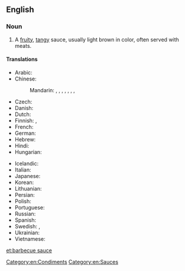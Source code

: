 ==English==
{{wikipedia}}

===Noun===
{{en-noun|head=[[barbecue]] [[sauce]]|~}}

# A [[fruity]], [[tangy]] sauce, usually light brown in color, often served with meats.

====Translations====
{{trans-top|type of sauce}}
* Arabic: {{t-needed|ar}}
* Chinese:
*: Mandarin: {{t|cmn|燒烤醬|sc=Hani}}, {{t|cmn|烧烤酱|tr=shāokǎojiàng|sc=Hani}}, {{t|cmn|燒烤汁|sc=Hani}}, {{t|cmn|烧烤汁|tr=shāokǎozhī|sc=Hani}}, {{t|cmn|烤肉醬|sc=Hani}}, {{t|cmn|烤肉酱|tr=kǎoròujiàng|sc=Hani}}, {{t|cmn|燒烤調味汁|sc=Hani}}, {{t|cmn|烧烤调味汁|tr=shāokǎo tiáowèizhī|sc=Hani}}
* Czech: {{t|cs|sladkokyselá omáčka}}
* Danish: {{t|da|barbecuesovs|c}}
* Dutch: {{t|nl|barbecuesaus}}
* Finnish: {{t|fi|grillauskastike}}, {{t+|fi|grillikastike}}
* French: {{t|fr|sauce barbecue|f}}
* German: {{t|de|Barbecuesauce}}
* Hebrew: {{t|he|רוטב ברביקיו|m}}
* Hindi: {{t-needed|hi}}
* Hungarian: {{t|hu|barbecue-szósz}}
{{trans-mid}}
* Icelandic: {{t|is|BBQ-sósa}}
* Italian: {{t|it|salsa barbecue|f}}
* Japanese: {{t|ja|バーベキューソース|tr=bābekyū sōsu}}
* Korean: {{t-needed|ko}}
* Lithuanian: {{t-needed|lt}}
* Persian: {{t|fa|سس تنوری}}
* Polish: {{t|pl|sos barbecue|m}}
* Portuguese: {{t|pt|molho de churrasco|m}}
* Russian: {{t|ru|со́ус для барбекью́|m}}
* Spanish: {{t+|es|salsa barbacoa|f}}
* Swedish: {{t|sv|grillsås|c}}, {{t|sv|barbecuesås|c}}
* Ukrainian: {{t-needed|uk}}
* Vietnamese: {{t-needed|vi}}
{{trans-bottom}}

[[Category:en:Condiments]]
[[Category:en:Sauces]]

[[et:barbecue sauce]]